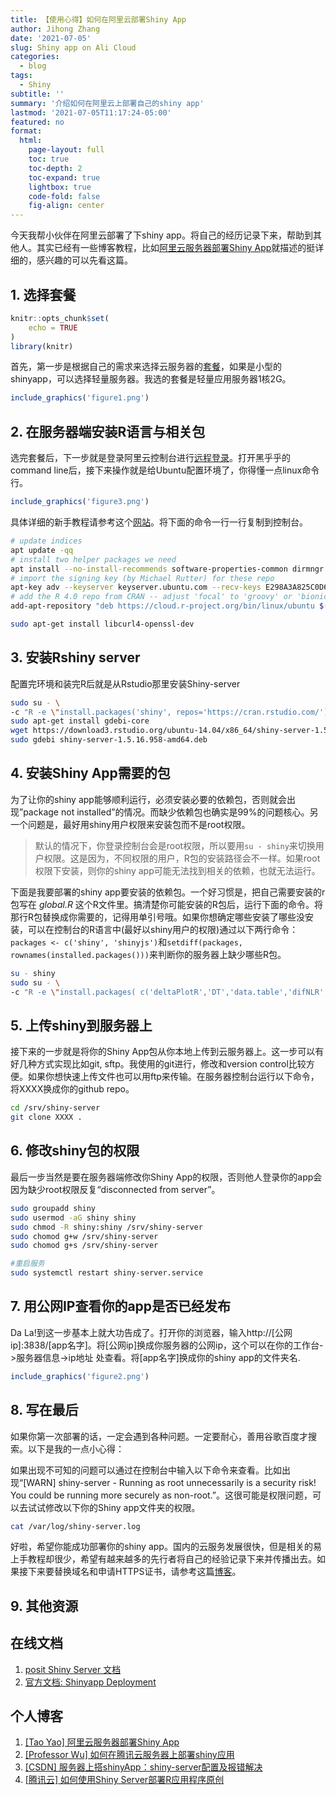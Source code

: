 ```yaml
---
title: 【使用心得】如何在阿里云部署Shiny App
author: Jihong Zhang
date: '2021-07-05'
slug: Shiny app on Ali Cloud
categories:
  - blog
tags:
  - Shiny
subtitle: ''
summary: '介绍如何在阿里云上部署自己的shiny app'
lastmod: '2021-07-05T11:17:24-05:00'
featured: no
format: 
  html: 
    page-layout: full
    toc: true
    toc-depth: 2
    toc-expand: true
    lightbox: true
    code-fold: false
    fig-align: center
---
```


今天我帮小伙伴在阿里云部署了下shiny app。将自己的经历记录下来，帮助到其他人。其实已经有一些博客教程，比如[阿里云服务器部署Shiny App](https://taoyan.netlify.app/post/2020-06-10.%E9%98%BF%E9%87%8C%E4%BA%91%E6%9C%8D%E5%8A%A1%E5%99%A8%E9%83%A8%E7%BD%B2shiny-app/)就描述的挺详细的，感兴趣的可以先看这篇。

## 1. 选择套餐

```r
knitr::opts_chunk$set(
	echo = TRUE
)
library(knitr)
```

首先，第一步是根据自己的需求来选择云服务器的[套餐](https://developer.aliyun.com/plan/grow-up)，如果是小型的shinyapp，可以选择轻量服务器。我选的套餐是轻量应用服务器1核2G。

```r
include_graphics('figure1.png')
```

## 2. 在服务器端安装R语言与相关包

选完套餐后，下一步就是登录阿里云控制台进行[远程登录](https://swas.console.aliyun.com/)。打开黑乎乎的command line后，接下来操作就是给Ubuntu配置环境了，你得懂一点linux命令行。

```r
include_graphics('figure3.png')
```

具体详细的新手教程请参考这个[网站](https://www.digitalocean.com/community/tutorials/how-to-install-r-on-ubuntu-18-04)。将下面的命令一行一行复制到控制台。

```bash
# update indices
apt update -qq
# install two helper packages we need
apt install --no-install-recommends software-properties-common dirmngr
# import the signing key (by Michael Rutter) for these repo
apt-key adv --keyserver keyserver.ubuntu.com --recv-keys E298A3A825C0D65DFD57CBB651716619E084DAB9
# add the R 4.0 repo from CRAN -- adjust 'focal' to 'groovy' or 'bionic' as needed
add-apt-repository "deb https://cloud.r-project.org/bin/linux/ubuntu $(lsb_release -cs)-cran40/"

sudo apt-get install libcurl4-openssl-dev
```

## 3. 安装Rshiny server

配置完环境和装完R后就是从Rstudio那里安装Shiny-server

```bash
sudo su - \
-c "R -e \"install.packages('shiny', repos='https://cran.rstudio.com/')\""
sudo apt-get install gdebi-core
wget https://download3.rstudio.org/ubuntu-14.04/x86_64/shiny-server-1.5.16.958-amd64.deb
sudo gdebi shiny-server-1.5.16.958-amd64.deb
```

## 4. 安装Shiny App需要的包

为了让你的shiny app能够顺利运行，必须安装必要的依赖包，否则就会出现"package not installed"的情况。而缺少依赖包也确实是99%的问题核心。另一个问题是，最好用shiny用户权限来安装包而不是root权限。

> 默认的情况下，你登录控制台会是root权限，所以要用`su - shiny`来切换用户权限。这是因为，不同权限的用户，R包的安装路径会不一样。如果root权限下安装，则你的shiny app可能无法找到相关的依赖，也就无法运行。

下面是我要部署的shiny app要安装的依赖包。一个好习惯是，把自己需要安装的r包写在 *global.R* 这个R文件里。搞清楚你可能安装的R包后，运行下面的命令。将那行R包替换成你需要的，记得用单引号哦。如果你想确定哪些安装了哪些没安装，可以在控制台的R语言中(最好以shiny用户的权限)通过以下两行命令：`packages <- c('shiny', 'shinyjs')`和`setdiff(packages, rownames(installed.packages()))`来判断你的服务器上缺少哪些R包。

```bash
su - shiny
sudo su - \
-c "R -e \"install.packages( c('deltaPlotR','DT','data.table','difNLR','difR','ggdendro','ggplot2','grid','gridExtra','knitr','latticeExtra','ltm','mirt','msm','lme4','nnet','plotly','purrr','psych','psychometric','rmarkdown','shiny','shinyBS','ShinyItemAnalysis','shinyjs','stringr','tidyr','dplyr','tibble','VGAM','xtable'), repos='https://cran.rstudio.com/', INSTALL_opts = '--no-lock')\""


```

## 5. 上传shiny到服务器上

接下来的一步就是将你的Shiny App包从你本地上传到云服务器上。这一步可以有好几种方式实现比如git, sftp。我使用的git进行，修改和version control比较方便。如果你想快速上传文件也可以用ftp来传输。在服务器控制台运行以下命令，将XXXX换成你的github repo。

```bash
cd /srv/shiny-server
git clone XXXX .
```

## 6. 修改shiny包的权限

最后一步当然是要在服务器端修改你Shiny App的权限，否则他人登录你的app会因为缺少root权限反复“disconnected from server”。

```bash
sudo groupadd shiny
sudo usermod -aG shiny shiny
sudo chmod -R shiny:shiny /srv/shiny-server
sudo chomod g+w /srv/shiny-server
sudo chomod g+s /srv/shiny-server

#重启服务
sudo systemctl restart shiny-server.service
```

## 7. 用公网IP查看你的app是否已经发布

Da La!到这一步基本上就大功告成了。打开你的浏览器，输入http://\[公网ip\]:3838/\[app名字\]。将\[公网ip\]换成你服务器的公网ip，这个可以在你的工作台-\>服务器信息-\>ip地址 处查看。将\[app名字\]换成你的shiny app的文件夹名.

```r
include_graphics('figure2.png')
```

## 8. 写在最后

如果你第一次部署的话，一定会遇到各种问题。一定要耐心，善用谷歌百度才搜索。以下是我的一点小心得：

如果出现不可知的问题可以通过在控制台中输入以下命令来查看。比如出现“\[WARN\] shiny-server - Running as root unnecessarily is a security risk! You could be running more securely as non-root.”。这很可能是权限问题，可以去试试修改以下你的Shiny app文件夹的权限。

```bash
cat /var/log/shiny-server.log
```

好啦，希望你能成功部署你的shiny app。国内的云服务发展很快，但是相关的易上手教程却很少，希望有越来越多的先行者将自己的经验记录下来并传播出去。如果接下来要替换域名和申请HTTPS证书，请参考这篇[博客](https://taoyan.netlify.app/post/2020-08-05.shinyapp域名端口安全设置及代理/)。

## 9. 其他资源

::: panel-tabset
## 在线文档

1.  [posit Shiny Server 文档](https://posit.co/products/open-source/shiny-server/)
2.  [官方文档: Shinyapp Deployment](https://shiny.posit.co/r/articles/share/deployment-web/)

## 个人博客

1.  [\[Tao Yao\] 阿里云服务器部署Shiny App](https://taoyan.netlify.app/post/2020-06-10.%E9%98%BF%E9%87%8C%E4%BA%91%E6%9C%8D%E5%8A%A1%E5%99%A8%E9%83%A8%E7%BD%B2shiny-app/)
2.  [\[Professor Wu\] 如何在腾讯云服务器上部署shiny应用](https://wujun.site/post/%E5%A6%82%E4%BD%95%E5%9C%A8%E8%85%BE%E8%AE%AF%E4%BA%91%E6%9C%8D%E5%8A%A1%E5%99%A8%E4%B8%8A%E9%83%A8%E7%BD%B2shiny%E5%BA%94%E7%94%A8/)
3.  [\[CSDN\] 服务器上搭shinyApp：shiny-server配置及报错解决](https://blog.csdn.net/Candle_light/article/details/90057212)
4.  [\[腾讯云\] 如何使用Shiny Server部署R应用程序原创](https://cloud.tencent.com/developer/article/1190086)
:::
